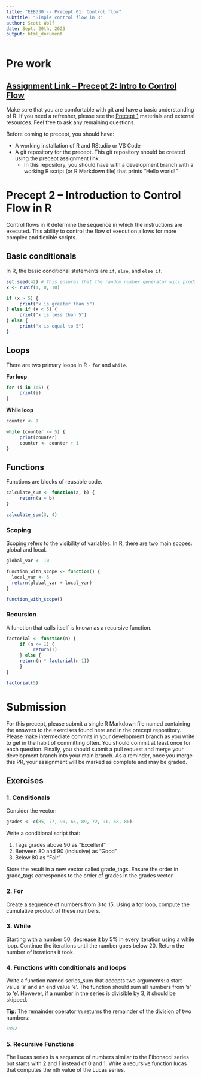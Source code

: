 ```yaml
---
title: "EEB330 -- Precept 01: Control flow"
subtitle: "Simple control flow in R"
author: Scott Wolf
date: Sept. 20th, 2023
output: html_document
---
```



# Pre work

## [Assignment Link -- Precept 2: Intro to Control Flow](https://classroom.github.com/a/_i4k6vnv)


Make sure that you are comfortable with git and have a basic understanding of R. If you need a refresher, please see the [Precept 1](https://eeb330.github.io/#Precepts) materials and external resources. Feel free to ask any remaining questions.

Before coming to precept, you should have:

* A working installation of R and RStudio or VS Code
* A git repository for the precept. This git repository should be created using the precept assignment link. 
     * In this repository, you should have with a development branch with a working R script (or R Markdown file) that prints "Hello world!"

# Precept 2 --  Introduction to Control Flow in R

Control flows in R determine the sequence in which the instructions are executed. This ability to control the flow of execution allows for more complex and flexible scripts. 

## Basic conditionals

In R, the basic conditional statements are `if`, `else`, and `else if`.

```r
set.seed(42) # This ensures that the random number generator will produce the same results each time the script is run
x <- runif(1, 0, 10)

if (x > 5) {
     print("x is greater than 5")
} else if (x < 5) {
     print("x is less than 5")
} else {
     print("x is equal to 5")
}
```

## Loops

There are two primary loops in R - `for` and `while`.

**For loop**

```r
for (i in 1:5) {
     print(i)
}
```

**While loop**

```r
counter <- 1

while (counter <= 5) {
     print(counter)
     counter <- counter + 1
}
```

## Functions

Functions are blocks of reusable code.

```r
calculate_sum <- function(a, b) {
     return(a + b)
}

calculate_sum(3, 4)
```

### Scoping

Scoping refers to the visibility of variables. In R, there are two main scopes: global and local.

```r
global_var <- 10

function_with_scope <- function() {
  local_var <- 5
  return(global_var + local_var)
}

function_with_scope()
```

### Recursion

A function that calls itself is known as a recursive function.

```r
factorial <- function(n) {
     if (n <= 1) {
          return(1)
     } else {
     return(n * factorial(n-1))
     }
}

factorial(5)
```

# Submission

For this precept, please submit a single R Markdown file named containing the answers to the exercises found here and in the precept repostitory. Please make intermediate commits in your development branch as you write to get in the habit of committing often. You should commit at least once for each question. Finally, you should submit a pull request and merge your development branch into your main branch. As a reminder, once you merge this PR, your assignment will be marked as complete and may be graded.


## Exercises


### 1. Conditionals

Consider the vector:

```r
grades <- c(85, 77, 90, 65, 89, 72, 91, 68, 80)
```

Write a conditional script that:

1. Tags grades above 90 as "Excellent"
2. Between 80 and 90 (inclusive) as "Good"
3. Below 80 as "Fair"

Store the result in a new vector called grade_tags. Ensure the order in grade_tags corresponds to the order of grades in the grades vector.


### 2. For

Create a sequence of numbers from 3 to 15. Using a for loop, compute the cumulative product of these numbers.


### 3. While

Starting with a number 50, decrease it by 5% in every iteration using a while loop. Continue the iterations until the number goes below 20. Return the number of iterations it took.


### 4. Functions with conditionals and loops

Write a function named series_sum that accepts two arguments: a start value 's' and an end value 'e'. The function should sum all numbers from 's' to 'e'. However, if a number in the series is divisible by 3, it should be skipped. 

**Tip**: The remainder operator `%%` returns the remainder of the division of two numbers:
 
 ```r
 5%%2
 ```


### 5. Recursive Functions

The Lucas series is a sequence of numbers similar to the Fibonacci series but starts with 2 and 1 instead of 0 and 1. Write a recursive function lucas that computes the nth value of the Lucas series.